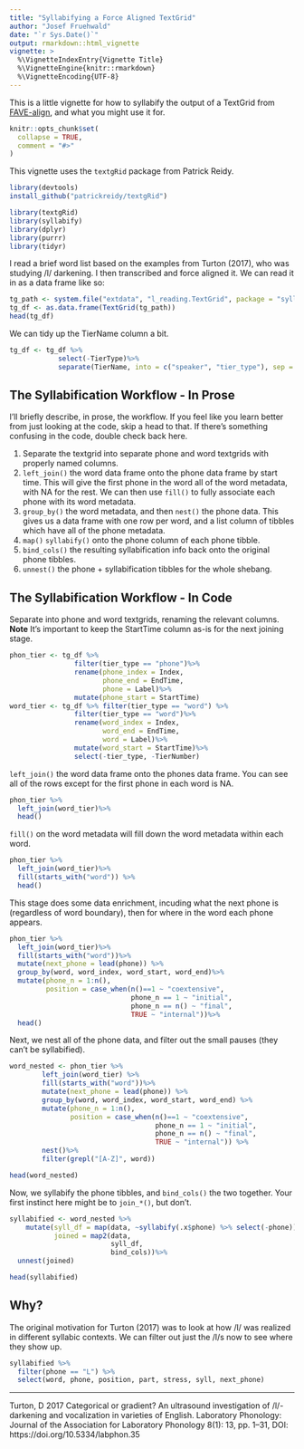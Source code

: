 ```yaml
---
title: "Syllabifying a Force Aligned TextGrid"
author: "Josef Fruehwald"
date: "`r Sys.Date()`"
output: rmarkdown::html_vignette
vignette: >
  %\VignetteIndexEntry{Vignette Title}
  %\VignetteEngine{knitr::rmarkdown}
  %\VignetteEncoding{UTF-8}
---
```


This is a little vignette for how to syllabify the output of a TextGrid from [FAVE-align](https://github.com/JoFrhwld/FAVE), and what you might use it for.

```r
knitr::opts_chunk$set(
  collapse = TRUE,
  comment = "#>"
)
```

This vignette uses the `textgRid` package from Patrick Reidy.

```r
library(devtools)
install_github("patrickreidy/textgRid")
```

```r
library(textgRid)
library(syllabify)
library(dplyr)
library(purrr)
library(tidyr)
```

I read a brief word list based on the examples from Turton (2017), who was studying /l/ darkening. I then transcribed and force aligned it. We can read it in as a data frame like so:

```r
tg_path <- system.file("extdata", "l_reading.TextGrid", package = "syllabify")
tg_df <- as.data.frame(TextGrid(tg_path))
head(tg_df)
```


We can tidy up the TierName column a bit.

```r
tg_df <- tg_df %>%
            select(-TierType)%>%
            separate(TierName, into = c("speaker", "tier_type"), sep = " - ")
```


## The Syllabification Workflow - In Prose

I'll briefly describe, in prose, the workflow. If you feel like you learn better from just looking at the code, skip a head to that. If there's something confusing in the code, double check back here.

1. Separate the textgrid into separate phone and word textgrids with properly named columns.
2. `left_join()` the word data frame onto the phone data frame by start time. This will give the first phone in the word all of the word metadata, with NA for the rest. We can then use `fill()` to fully associate each phone with its word metadata.
3. `group_by()` the word metadata, and then `nest()` the phone data. This gives us a data frame with one row per word, and a list column of tibbles which have all of the phone metadata.
4. `map()` `syllabify()` onto the phone column of each phone tibble.
5. `bind_cols()` the resulting syllabification info back onto the original phone tibbles.
6. `unnest()` the phone + syllabification tibbles for the whole shebang.

## The Syllabification Workflow - In Code



Separate into phone and word textgrids, renaming the relevant columns. **Note** It's important to keep the StartTime column as-is for the next joining stage.

```r
phon_tier <- tg_df %>% 
                filter(tier_type == "phone")%>%
                rename(phone_index = Index,
                       phone_end = EndTime,
                       phone = Label)%>%
                mutate(phone_start = StartTime)
word_tier <- tg_df %>% filter(tier_type == "word") %>%
                filter(tier_type == "word")%>%
                rename(word_index = Index,
                       word_end = EndTime,
                       word = Label)%>%
                mutate(word_start = StartTime)%>%
                select(-tier_type, -TierNumber)
```

`left_join()` the word data frame onto the phones data frame. You can see all of the rows except for the first phone in each word is NA.

```r
phon_tier %>%
  left_join(word_tier)%>%
  head()
```

`fill()` on the word metadata will fill down the word metadata within each word.

```r
phon_tier %>%
  left_join(word_tier)%>%
  fill(starts_with("word")) %>%
  head()
```

This stage does some data enrichment, incuding what the next phone is (regardless of word boundary), then for where in the word each phone appears.

```r
phon_tier %>%
  left_join(word_tier)%>%
  fill(starts_with("word"))%>%
  mutate(next_phone = lead(phone)) %>%
  group_by(word, word_index, word_start, word_end)%>%
  mutate(phone_n = 1:n(),
         position = case_when(n()==1 ~ "coextensive",
                              phone_n == 1 ~ "initial",
                              phone_n == n() ~ "final",
                              TRUE ~ "internal"))%>%
  head()
```

Next, we nest all of the phone data, and filter out the small pauses (they can't be syllabified).

```r
word_nested <- phon_tier %>%
        left_join(word_tier) %>%
        fill(starts_with("word"))%>%
        mutate(next_phone = lead(phone)) %>%
        group_by(word, word_index, word_start, word_end) %>%
        mutate(phone_n = 1:n(),
               position = case_when(n()==1 ~ "coextensive",
                                    phone_n == 1 ~ "initial",
                                    phone_n == n() ~ "final",
                                    TRUE ~ "internal")) %>%
        nest()%>%
        filter(grepl("[A-Z]", word))
```
```r
head(word_nested)
```


Now, we syllabify the phone tibbles, and `bind_cols()` the two together. Your first instinct here might be to `join_*()`, but don't.

```r
syllabified <- word_nested %>%
    mutate(syll_df = map(data, ~syllabify(.x$phone) %>% select(-phone)),
           joined = map2(data,
                         syll_df,
                         bind_cols))%>%
  unnest(joined)

head(syllabified)
```

## Why?

The original motivation for Turton (2017) was to look at how /l/ was realized in different syllabic contexts. We can filter out just the /l/s now to see where they show up.

```r
syllabified %>% 
  filter(phone == "L") %>%
  select(word, phone, position, part, stress, syll, next_phone)
```

-----

Turton, D 2017 Categorical or gradient? An ultrasound investigation of /l/-darkening and vocalization in varieties of English. Laboratory Phonology: Journal of the Association for Laboratory Phonology 8(1): 13, pp. 1–31, DOI: https://doi.org/10.5334/labphon.35
